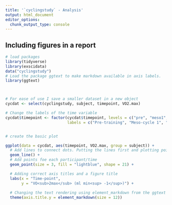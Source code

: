 ```yaml
---
title: '`cyclingstudy` - Analysis'
output: html_document
editor_options: 
  chunk_output_type: console
---
```


## Including figures in a report






```r

# load packages
library(tidyverse) 
library(exscidata)
data("cyclingstudy")
# Load the package ggtext to make markdown available in axis labels.
library(ggtext) 



# For ease of use I save a smaller dataset in a new object
cycdat <- select(cyclingstudy, subject, timepoint, VO2.max)

# Change the labels of the time variable
cycdat$timepoint <- factor(cycdat$timepoint, levels = c("pre", "meso1", "meso2", "meso3"), 
                           labels = c("Pre-training", "Meso-cycle 1", "Meso-cycle 2", "Meso-cycle 3"))


# create the basic plot

ggplot(data = cycdat, aes(timepoint, VO2.max, group = subject)) + 
  # Add lines to connect dots. Putting the lines first and plotting points on top
  geom_line() + 
  # Add points foe each participant/time
  geom_point(size = 3, fill = "lightblue", shape = 21) + 

  # Adding correct axis titles and a figure title
  labs(x = "Time-point", 
       y = "VO<sub>2max</sub> (ml min<sup> -1</sup>)") +
  
  # Changing the text rendering using element_markdown from the ggtext package.
  theme(axis.title.y = element_markdown(size = 12)) 



```

